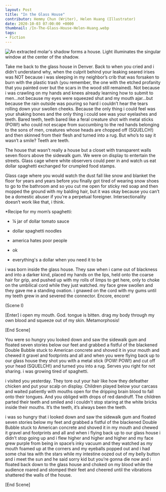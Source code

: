 ---
layout: Post
title: "In the Glass House"
contributor: Hemmy Chun (Writer), Helen Huang (Illustrator)
date: 2020-10-03 07:00:00 +0000
thumbnail: /In-The-Glass-House-Helen-Huang.webp
tags:
- Fiction
---
<div class="center">
    <img src="/images/2020/In-The-Glass-House-Helen-Huang.png"
        alt="An extracted molar's shadow forms a house. Light illuminates the singular window at the center of the shadow."
        class="w650" />
</div>

Take me back to the glass house in Denver. Back to when you cried and i didn’t understand why, when the culprit behind your leaking seared irises was NOT because i was sleeping in my neighbor’s crib that was forsaken to burn with the plastic trash (you remember, the one with the etched profanity that you painted over but the scars in the wood still remained). Not because i was crawling on my hands and knees already learning how to submit to men...not because my eyes were squeezed shut and my mouth ajar...but because the rain outside was pouring so hard i couldn’t hear the tears rolling down your swollen cheeks. Because the only thing i could feel was your shaking bones and the only thing i could see was your eyelashes and teeth. Bared teeth, teeth bared like a feral creature shot with metal sticks (POW!) who could not escape from succumbing to the red hands belonging to the sons of men, creatures whose heads are chopped off (SQUELCH!) and then skinned from their flesh and turned into a rug. But who’s to say it wasn’t a smile? Teeth are teeth.

The house that wasn’t really a house but a closet with transparent walls seven floors above the sidewalk gum. We were on display to entertain the streets. Glass cage where white observers could peer in and watch us eat dollar spaghetti exchanged for crumpled food stamps.

Glass cage where you would watch the dust fall like snow and blanket the floor for years and years before you finally got tired of wearing snow shoes to go to the bathroom and so you cut me open for sticky red soap and then mopped the ground with my balding hair, but it was okay because you can’t be a domestic abuser if you're a perpetual foreigner. Intersectionality doesn’t work like that, i think.

\*Recipe for my mom’s spaghetti:

* ¼ jar of dollar tomato sauce


* dollar spaghetti noodles
* america hates poor people
* ok
* everything's a dollar when you need it to be

i was born inside the glass house. They saw when i came out of blackness and into a darker kind, placed my hands on the lips, held onto the coarse hair for grip, and pushed up with my rolls of limps to get here, only to choke on the umbilical cord while they just watched. my face grew swollen and they gave me a standing ovation. i gnawed on the cord with my gums until my teeth grew in and severed the connector. Encore, encore!

(Scene I)

\[Enter\] i open my mouth. God. tongue is bitten. drag my body through my own blood and squeeze out of my skin. Metamorphosis!

\[End Scene\]

You were so hungry you looked down and saw the sidewalk gum and floated seven stories below our feet and grabbed a fistful of the blackened Double Bubble stuck to American concrete and shoved it in your mouth and chewed it gravel and footprints and all and when you were flying back up to our glass house they shot you with a metal stick (POW! POW!) and cut off your head (SQUELCH!) and turned you into a rug. Serves you right for not sharing. i was growing tired of spaghetti.

i visited you yesterday. They tore out your hair like how they defeather chicken and put your scalp on display. Children played below your carcass and waited patiently with mouths open for the dripping brain blood to fall onto their tongues. And you obliged with drops of red dandruff. The children parted their teeth and smiled and i couldn't stop staring at the white bricks inside their mouths. It’s the teeth, it’s always been the teeth.

i was so hungry that i looked down and saw the sidewalk gum and floated seven stories below my feet and grabbed a fistful of the blackened Double Bubble stuck to American concrete and shoved it in my mouth and chewed it gravel and footprints and all and when i flying back up to our glass house i didn’t stop going up and i flew higher and higher and higher and my face grew purple from being in space’s inky vacuum and they watched as my mouth foamed up at the corners and my eyeballs popped out and i had some chai tea with the stars while my intestine oozed out of my belly button and i meet the sun and he said sorry kid but you’re gonna die now and i floated back down to the glass house and choked on my blood while the audience roared and stomped their feet and cheered until the vibrations shattered the walls of the house.

\[End Scene\]